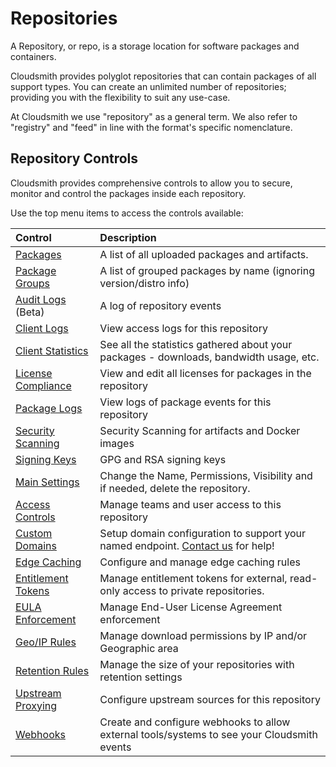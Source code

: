 
# Repositories

A Repository, or repo, is a storage location for software packages and containers.

Cloudsmith provides polyglot repositories that can contain packages of all support types. You can create an unlimited number of repositories; providing you with the flexibility to suit any use-case.

<Note variant="note">
  At Cloudsmith we use "repository" as a general term. We also refer to "registry" and "feed" in line with the format's specific nomenclature.
</Note>

## Repository Controls

Cloudsmith provides comprehensive controls to allow you to secure, monitor and control the packages inside each repository. 

Use the top menu items to access the controls available:

<BlockImage src={img_Screenshot_2024_10_18_at_22_21_48} alt="Repository Settings"></BlockImage>

|Control|Description|
|:---|:---|
|[Packages](/package-formats)|A list of all uploaded packages and artifacts.|
|[Package Groups](/artifacts/package-groups)|A list of grouped packages by name (ignoring version/distro info)|
|[Audit Logs](/observability-and-logging/repo-audit-logs)  (Beta)|A log of repository events|
|[Client Logs](/observability-and-logging/download-logs)|View access logs for this repository|
|[Client Statistics](/observability-and-logging/client-statistics)|See all the statistics gathered about your packages - downloads, bandwidth usage, etc.|
|[License Compliance](/policies-and-security/license-compliance)|View and edit all licenses for packages in the repository|
|[Package Logs](/observability-and-logging/package-logs)|View logs of package events for this repository|
|[Security Scanning](/policies-and-security/security-scanning)|Security Scanning for artifacts and Docker images|
|[Signing Keys](/policies-and-security/signing-keys)|GPG and RSA signing keys|
|[Main Settings](/repositories/repository-settings)|Change the Name, Permissions, Visibility and if needed, delete the repository.|
|[Access Controls](/access-controls)|Manage teams and user access to this repository|
|[Custom Domains](/getting-started/custom-domains)|Setup domain configuration to support your named endpoint. [Contact us](/contact-us) for help!|
|[Edge Caching](/tbc/upstream-proxying-and-caching)|Configure and manage edge caching rules|
|[Entitlement Tokens](/distributing-your-software/entitlement-tokens)|Manage entitlement tokens for external, read-only access to private repositories.|
|[EULA Enforcement](/distributing-your-software/eula)|Manage End-User License Agreement enforcement|
|[Geo/IP Rules](/policies-and-security/geoip-rules)|Manage download permissions by IP and/or Geographic area|
|[Retention Rules](/artifacts/retention-lifecycle)|Manage the size of your repositories with retention settings|
|[Upstream Proxying](/tbc/upstream-proxying-and-caching)|Configure upstream sources for this repository|
|[Webhooks](/observability-and-logging/webhooks)|Create and configure webhooks to allow external tools/systems to see your Cloudsmith events|